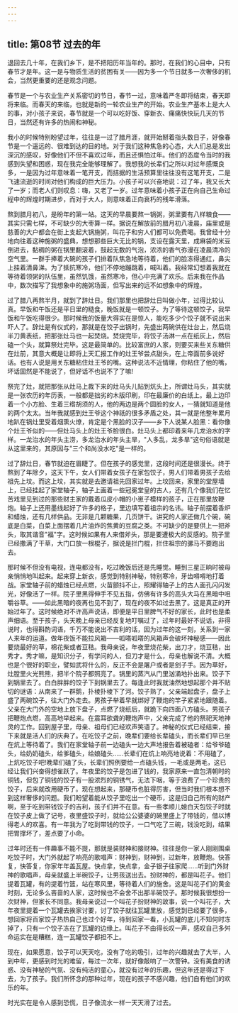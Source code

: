 ```yaml
---
---
---
```

title: 第08节 过去的年
---





退回去几十年，在我们乡下，是不把阳历年当年的。那时，在我们的心目中，只有春节才是年。这一是与物质生活的贫困有关——因为多一个节日就多一次奢侈的机会，当然更重要的还是观念问题。

春节是一个与农业生产关系密切的节日，春节一过，意味着严冬即将结束，春天即将来临。而春天的来临，也就是新的一轮农业生产的开始。农业生产基本上是大人的事，对小孩子来说，春节就是一个可以吃好饭、穿新衣、痛痛快快玩几天的节日，当然还有许多的热闹和神秘。

我小的时候特别盼望过年，往往是一过了腊月涯，就开始掰着指头数日子，好像春节是一个遥远的、很难到达的目的地。对于我们这种焦急的心态，大人们总是发出深沉的感叹，好像他们不但不喜欢过年，而且还惧怕过年。他们的态度令当时的我感到失望和困惑，现在我完全能够理解了。我想我的长辈们之所以对过年感慨良多，一是因为过年意味着一笔开支，而拮据的生活预算里往往没有这笔开支，二是飞速流逝的时间对他们构成的巨大压力。小孩子可以兴奋地说：过了年，我又长大了一岁；而老人们则叹息：嗨，又老了一岁。过年意味着小孩子正在向自己生命过程中的辉煌时期进步，而对于大人，则意味着正向衰朽的残年滑落。

熬到腊月初八，是盼年的第一站。这天的早晨要熬一锅粥，粥里要有八样粮食——其实只需七样，不可缺少的大枣算一样。据说在解放前的腊月初八凌晨，庙里或是慈善的大户都会在街上支起大锅施粥，叫花子和穷人们都可以免费喝。我曾经十分地向往着这种施粥的盛典，想想那些巨大无比的锅，支设在露天里，成麻袋的米豆倒进去，黏稠的粥在锅里翻滚着，鼓起无数的气泡，浓浓的香气弥漫在凌晨清冷的空气里。一群手捧着大碗的孩子们排着队焦急地等待着，他们的脸冻得通红，鼻尖上挂着清鼻涕。为了抵抗寒冷，他们不停地蹦跳着，喊叫着。我经常幻想着我就在等待着领粥的队伍里，虽然饥饿，虽然寒冷，但心中充满了欢乐。后来我在作品中，数次描写了我想象中的施粥场面，但写出来的远不如想象中的辉煌。

过了腊八再熬半月，就到了辞灶日。我们那里也把辞灶日叫做小年，过得比较认真。早饭和午饭还是平日里的糙食，晚饭就是一顿饺子。为了等待这顿饺子，我早饭和午饭吃得很少。那时候我的饭量大得实在是惊人，能吃多少个饺子就不说出来吓人了。辞灶是有仪式的，那就是在饺子出锅时，先盛出两碗供在灶台上，然后烧半刀黄表纸，把那张灶马也一起焚烧。焚烧完毕，将饺子汤淋一点在纸灰上，然后磕一个头，就算祭灶完毕。这是最简单的。比较富庶的人家，则要买来些关东糖供在灶前，其意大概是让即将上天汇报工作的灶王爷尝点甜头，在上帝面前多说好话。也有人说是用关东糖粘住灶王爷的嘴。这种说法不近情理，你粘住了他的嘴，坏话固然是不能说了，但好话不也说不了了嘛!

祭完了灶，就把那张从灶马上裁下来的灶马头儿贴到炕头上，所谓灶马头，其实就是一张农历的年历表，一般都是拙劣的木版印刷，印在最廉价的白纸上。最上边印着一个小方脸、生着三绺胡须的人，他的两边是两个圆脸的女人，一猜就知道是他的两个太太。当年我就感到灶王爷这个神祇的很多矛盾之处，其一就是他整年累月地趴在锅灶里受着烟熏火燎，肯定是个黑脸的汉子——乡下人说某人脸黑：看你像个灶王爷似的——但灶马头上的灶王爷脸很白。灶马头上都印着来年几龙治水的字样。一龙治水的年头主涝，多龙治水的年头主旱，"人多乱，龙多旱"这句俗语就是从这里来的，其原因与"三个和尚没水吃"是一样的。

过了辞灶日，春节就迫在眉睫了。但在孩子的感觉里，这段时间还是很漫长。终于熬到了年除夕，这天下午，女人们带着女孩子在家包饺子，男人们带着男孩子去给祖先上坟。而这上坟，其实就是去邀请祖先回家过年。上坟回来，家里的堂屋墙上，已经挂起了家堂轴子，轴子上画着一些冠冕堂皇的古人，还有几个像我们在忆苦戏里见到过的那些财主家的戴着瓜皮小帽的小崽子模样的孩子，正在那里放鞭炮。轴子上还用墨线起好了许多的格子，里边填写着祖宗的名讳。轴子前摆着香炉和蜡烛，还有几样供品。无非是几颗糖果，几页饼干。讲究的人家还做几个碗，碗底是白菜，白菜上面摆着几片油炸的焦黄的豆腐之类。不可缺少的是要供上一把斧头，取其谐音"福"字。这时候如果有人来借斧头，那是要遭极大的反感的。院子里已经撒满了干草，大门口放一根棍子，据说是拦门棍，拦住祖宗的骡马不要跑出去。

那时候不但没有电视，连电都没有，吃过晚饭后还是先睡觉。睡到三星正晌时被母亲悄悄地叫起来。起来穿上新衣，感觉到特别神秘，特别寒冷，牙齿嘚嘚地打着战。家堂轴子前的蜡烛已经点燃，火苗颤抖不止，照耀得轴子上的古人面孔闪闪发光，好像活了一样。院子里黑得伸手不见五指，仿佛有许多的高头大马在黑暗中咀嚼谷草。——如此黑暗的夜再也见不到了，现在的夜不如过去黑了。这是真正的开始过年了。这时候绝对不许高声说话，即便是平日里脾气不好的家长，此时也是柔声细语。至于孩子，头天晚上母亲已经反复地叮嘱过了，过年时最好不说话，非得说时，也得斟酌词语，千万不能说出不吉利的话，因为过年的这一刻，关系到一家人来年的运道。做年夜饭不能拉风箱——呱嗒呱嗒的风箱声会破坏神秘感——因此要烧最好的草，棉花柴或者豆秸。我母亲说，年夜里烧花柴，出刀才，烧豆秸，出秀才。秀才嘛，是知识分子，有学问的人，但刀才是什么，母亲也解说不清。大概也是个很好的职业，譬如武将什么的，反正不会是屠户或者是刽子手。因为草好，灶膛里火光熊熊，把半个院子都照亮了。锅里的蒸汽从门里汹涌地扑出来。饺子下到锅里去了。白白胖胖的饺子下到锅里去了。每逢此时我就油然地想起那个并不贴切的谜语：从南来了一群鹅，扑棱扑棱下了河。饺子熟了，父亲端起盘子，盘子上盛了两碗饺子，往大门外走去。男孩子举着早就绑好了鞭炮的竿子紧紧地跟随着。父亲在大门外的空地上放下盘子，点燃了烧纸后，就跪下向四面八方磕头。男孩子把鞭炮点燃，高高地举起来。在震耳欲聋的鞭炮声中，父亲完成了他的祭祀天地神灵的工作。回到屋子里，母亲、祖母们已经欢声笑语了。神秘的仪式已经结束，接下来就是活人们的庆典了。在吃饺子之前，晚辈们要给长辈磕头，而长辈们早已坐在炕上等待着了。我们在家堂轴子前一边磕头一边大声地报告着被磕者：给爷爷磕头，给奶奶磕头，给爹磕头，给娘磕头……长辈们在炕上响亮地说着：不用磕了，上炕吃饺子吧!晚辈们磕了头，长辈们照例要给一点磕头钱，一毛或是两毛，这已经让我们兴奋得想雀跃了。年夜里的饺子是包进了钱的，我家原来一直包清朝时的铜钱，但包了铜钱的饺子有一股浓烈的铜锈气，无法下咽，等于浪费了一个珍贵的饺子，后来就改用硬币了。现在想起来，那硬币也脏得厉害，但当时我们根本想不到这样奢侈的问题。我们盼望着能从饺子里吃出一个硬币，这是归自己所有的财产啊，至于吃到带钱饺子的吉利，孩子们并不在意。有一些孝顺儿媳白天包饺子时就在饺子皮上做了记号，夜里盛饺子时，就给公公婆婆的碗里盛上了带钱的，借以博得老人的欢喜。有一年我为了吃到带钱的饺子，一口气吃了三碗，钱没吃到，结果把胃撑坏了，差点要了小命。

过年时还有一件趣事不能不提，那就是装财神和接财神。往往是你一家人刚刚围桌吃饺子时，大门外就起了响亮的歌唱声：财神到，财神到，过新年，放鞭炮。快答复，快答复，你家年年盖瓦屋。快点拿，快点拿，金子银子往家爬……听到门外财神的歌唱声，母亲就盛上半碗饺子，让男孩送出去。扮财神的，都是叫花子。他们提着瓦罐，有的提着竹篮，站在寒风里，等待着人们的施舍。这是叫花子们的黄金时刻，无论多么吝啬的人家，这时候也不会舍不出那半碗饺子。那时候我很想扮一次财神，但家长不同意。我母亲说过一个叫花子扮财神的故事，说一个叫花子，大年夜里提着一个瓦罐去挨家讨要，讨了饺子就往瓦罐里放，感觉到已经要了很多，想回家将百家饺子热热自己也过个好年，待到回家一看，小瓦罐的底儿不知何时冻掉了，只有一个饺子冻在了瓦罐的边缘上。叫花子不由得长叹一声，感叹自己多舛命运实在是糟糕，连一瓦罐饺子都担不上。

现在，如果愿意，饺子可以天天吃，没有了吃的吸引，过年的兴趣就去了大半，人到中年，更感到时光的难留，每过一次年，就好像敲响了一次警钟。没有美食的诱惑、没有神秘的气氛、没有纯洁的童心，就没有过年的乐趣，但这年还是得过下去，为了孩子。我们所怀念的那种过年，现在的孩子不感兴趣，他们自有他们的欢乐的年。

时光实在是令人感到恐慌，日子像流水一样一天天滑了过去。